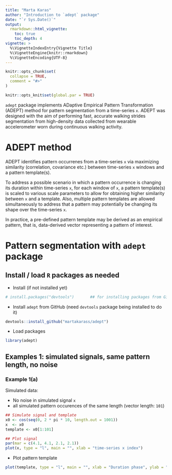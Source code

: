 ```yaml
---
title: "Marta Karas"
author: "Introduction to `adept` package"
date: "`r Sys.Date()`"
output: 
  rmarkdown::html_vignette:
    toc: true
    toc_depth: 4
vignette: >
  %\VignetteIndexEntry{Vignette Title}
  %\VignetteEngine{knitr::rmarkdown}
  %\VignetteEncoding{UTF-8}
---
```


```r
knitr::opts_chunk$set(
  collapse = TRUE,
  comment = "#>"
)
```

```r
knitr::opts_knit$set(global.par = TRUE)
```

`adept` package implements ADaptive Empirical Pattern Transformation (ADEPT) method for pattern segmentation
from a time-series `x`. ADEPT was designed with the aim of performing fast, accurate walking strides segmentation from high-density data collected from wearable accelerometer worn during continuous walking activity. 

# ADEPT method   

ADEPT identifies pattern occurrenes from a time-series `x` via maximizing similarity (correlation, covariance etc.) between time-series `x` windows and a pattern template(s). 

To address a possible scenario in which a pattern occurrence is changing its duration within time-series `x`, for each window of `x`, a pattern template(s) is scaled to various scale parameters to allow for obtaining higher similarity between `x` and a template. Also, multiple pattern templates are allowed simultaneously to address that a pattern may potentially be changing its shape over the time-series `x`. 

In practice, a pre-defined pattern template may be derived as an empirical pattern, that is, data-derived vector representing a pattern of interest.

# Pattern segmentation with `adept` package  

## Install / load `R` packages as needed

- Install (if not installed yet)

```r
# install.packages("devtools")       ## for installing packages from GitHub repository
```

- Install `adept` from GitHub (need `devtools` package being installed to do it)

```r
devtools::install_github("martakarass/adept")
```

- Load packages

```r
library(adept)
```

## Examples 1: simulated signals, same pattern length, no noise 

### Example 1(a) 

Simulated data: 

- No noise in simulated signal `x`
- all simulated pattern occurences of the same length (vector length: `101`)

```r
## Simulate signal and template
x0 <- cos(seq(0, 2 * pi * 10, length.out = 1001))
x  <- x0
template <- x0[1:101]

## Plot signal
par(mar = c(4.1, 4.1, 2.1, 2.1)) 
plot(x, type = "l", main = "", xlab = "time-series x index")
```

- Plot pattern template

```r
plot(template, type = "l", main = "", xlab = "Duration phase", ylab = "Template", col = "red")
```



















